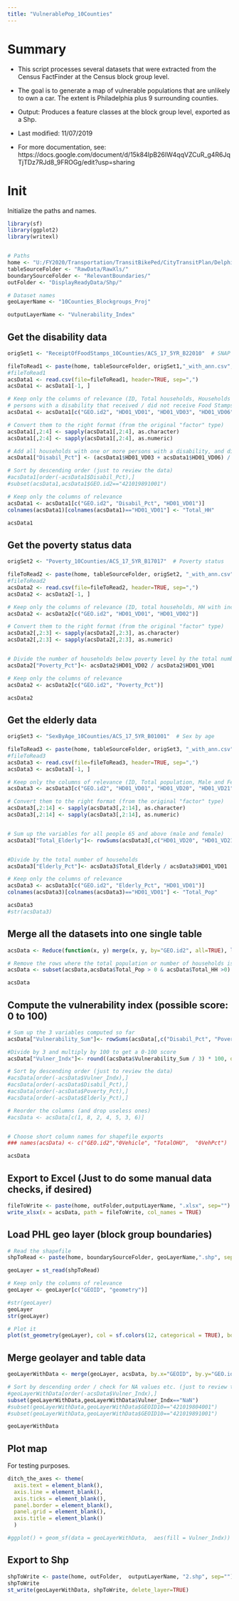 ```yaml
---
title: "VulnerablePop_10Counties"
---
```


# Summary

* This script processes several datasets that were extracted from the Census FactFinder at the Census block group level. 

* The goal is to generate a map of vulnerable populations that are unlikely to own a car. The extent is Philadelphia plus 9 surrounding counties.

* Output: Produces a feature classes at the block group level, exported as a Shp.

* Last modified: 11/07/2019

* For more documentation, see: https://docs.google.com/document/d/15k84IpB26IW4qqVZCuR_g4R6JqTjTDz7RJd8_9FROGg/edit?usp=sharing


# Init

Initialize the paths and names. 

```r

library(sf)
library(ggplot2)
library(writexl)


# Paths
home <- "U:/FY2020/Transportation/TransitBikePed/CityTransitPlan/Delphine_CityTransitPlan/CtppAnalysis/Data3rdPass/"
tableSourceFolder <- "RawData/RawXls/"
boundarySourceFolder <- "RelevantBoundaries/"
outFolder <- "DisplayReadyData/Shp/"

# Dataset names
geoLayerName <- "10Counties_Blockgroups_Proj"

outputLayerName <- "Vulnerability_Index"

```

## Get the disability data

```r

origSet1 <- "ReceiptOfFoodStamps_10Counties/ACS_17_5YR_B22010"  # SNAP / Food stamps

fileToRead1 <- paste(home, tableSourceFolder, origSet1,"_with_ann.csv", sep="")
#fileToRead1
acsData1 <- read.csv(file=fileToRead1, header=TRUE, sep=",")
acsData1 <- acsData1[-1, ]

# Keep only the columns of relevance (ID, Total households, Households with 1 or more 
# persons with a disability that received / did not receive Food Stamps)
acsData1 <- acsData1[c("GEO.id2", "HD01_VD01", "HD01_VD03", "HD01_VD06")]

# Convert them to the right format (from the original "factor" type)
acsData1[,2:4] <- sapply(acsData1[,2:4], as.character)
acsData1[,2:4] <- sapply(acsData1[,2:4], as.numeric)

# Add all households with one or more persons with a disability, and divide by the total number of households
acsData1["Disabil_Pct"] <- (acsData1$HD01_VD03 + acsData1$HD01_VD06) / acsData1$HD01_VD01

# Sort by descending order (just to review the data)
#acsData1[order(-acsData1$Disabil_Pct),]
#subset(acsData1,acsData1$GEO.id2=="421019891001")

# Keep only the columns of relevance
acsData1 <- acsData1[c("GEO.id2", "Disabil_Pct", "HD01_VD01")]
colnames(acsData1)[colnames(acsData1)=="HD01_VD01"] <- "Total_HH"

acsData1


```


## Get the poverty status data

```r

origSet2 <- "Poverty_10Counties/ACS_17_5YR_B17017"  # Poverty status

fileToRead2 <- paste(home, tableSourceFolder, origSet2, "_with_ann.csv", sep="")
#fileToRead2
acsData2 <- read.csv(file=fileToRead2, header=TRUE, sep=",")
acsData2 <- acsData2[-1, ]

# Keep only the columns of relevance (ID, total households, HH with income in the past 12 months below poverty level)
acsData2 <- acsData2[c("GEO.id2", "HD01_VD01", "HD01_VD02")]

# Convert them to the right format (from the original "factor" type)
acsData2[,2:3] <- sapply(acsData2[,2:3], as.character)
acsData2[,2:3] <- sapply(acsData2[,2:3], as.numeric)


# Divide the number of households below poverty level by the total number of households in the block group:
acsData2["Poverty_Pct"]<- acsData2$HD01_VD02 / acsData2$HD01_VD01

# Keep only the columns of relevance
acsData2 <- acsData2[c("GEO.id2", "Poverty_Pct")]

acsData2
```


## Get the elderly data

```r

origSet3 <- "SexByAge_10Counties/ACS_17_5YR_B01001"  # Sex by age

fileToRead3 <- paste(home, tableSourceFolder, origSet3, "_with_ann.csv", sep="")
#fileToRead3
acsData3 <- read.csv(file=fileToRead3, header=TRUE, sep=",")
acsData3 <- acsData3[-1, ]

# Keep only the columns of relevance (ID, Total population, Male and Female population 65 years old and up)
acsData3 <- acsData3[c("GEO.id2", "HD01_VD01", "HD01_VD20", "HD01_VD21", "HD01_VD22", "HD01_VD23", "HD01_VD24", "HD01_VD25", "HD01_VD44", "HD01_VD45", "HD01_VD46", "HD01_VD47", "HD01_VD48", "HD01_VD49")]

# Convert them to the right format (from the original "factor" type)
acsData3[,2:14] <- sapply(acsData3[,2:14], as.character)
acsData3[,2:14] <- sapply(acsData3[,2:14], as.numeric)


# Sum up the variables for all people 65 and above (male and female)
acsData3["Total_Elderly"]<- rowSums(acsData3[,c("HD01_VD20", "HD01_VD21", "HD01_VD22", "HD01_VD23", "HD01_VD24", "HD01_VD25", "HD01_VD44", "HD01_VD45", "HD01_VD46", "HD01_VD47", "HD01_VD48", "HD01_VD49")])


#Divide by the total number of households
acsData3["Elderly_Pct"]<- acsData3$Total_Elderly / acsData3$HD01_VD01

# Keep only the columns of relevance
acsData3 <- acsData3[c("GEO.id2", "Elderly_Pct", "HD01_VD01")]
colnames(acsData3)[colnames(acsData3)=="HD01_VD01"] <- "Total_Pop"

acsData3
#str(acsData3)


```

## Merge all the datasets into one single table
```r

acsData <- Reduce(function(x, y) merge(x, y, by="GEO.id2", all=TRUE), list(acsData1, acsData2, acsData3))

# Remove the rows where the total population or number of households is 0
acsData <- subset(acsData,acsData$Total_Pop > 0 & acsData$Total_HH >0) 

acsData


```

## Compute the vulnerability index (possible score: 0 to 100)
```r

# Sum up the 3 variables computed so far 
acsData["Vulnerability_Sum"]<- rowSums(acsData[,c("Disabil_Pct", "Poverty_Pct", "Elderly_Pct")])

#Divide by 3 and multiply by 100 to get a 0-100 score 
acsData["Vulner_Indx"]<- round((acsData$Vulnerability_Sum / 3) * 100, digits = 2)

# Sort by descending order (just to review the data)
#acsData[order(-acsData$Vulner_Indx),] 
#acsData[order(-acsData$Disabil_Pct),] 
#acsData[order(-acsData$Poverty_Pct),] 
#acsData[order(-acsData$Elderly_Pct),] 

# Reorder the columns (and drop useless ones)
#acsData <- acsData[c(1, 8, 2, 4, 5, 3, 6)]


# Choose short column names for shapefile exports
### names(acsData) <- c("GEO.id2","0Vehicle", "TotalOHU",  "0VehPct")

acsData


```


## Export to Excel (Just to do some manual data checks, if desired)

```r

fileToWrite <- paste(home, outFolder,outputLayerName, ".xlsx", sep="")
write_xlsx(x = acsData, path = fileToWrite, col_names = TRUE)

```


## Load PHL geo layer (block group boundaries)

```r

# Read the shapefile
shpToRead <- paste(home, boundarySourceFolder, geoLayerName,".shp", sep="")

geoLayer = st_read(shpToRead)

# Keep only the columns of relevance
geoLayer <- geoLayer[c("GEOID", "geometry")]

#str(geoLayer)
geoLayer
str(geoLayer)

# Plot it
plot(st_geometry(geoLayer), col = sf.colors(12, categorical = TRUE), border = 'grey', axes = TRUE)
```

## Merge geolayer and table data

```r

geoLayerWithData <- merge(geoLayer, acsData, by.x="GEOID", by.y="GEO.id2")

# Sort by descending order / check for NA values etc. (just to review the data)
#geoLayerWithData[order(-acsData$Vulner_Indx),] 
subset(geoLayerWithData,geoLayerWithData$Vulner_Indx=="NaN") 
#subset(geoLayerWithData,geoLayerWithData$GEOID10=="421019804001") 
#subset(geoLayerWithData,geoLayerWithData$GEOID10=="421019891001") 

geoLayerWithData 

```

## Plot map

For testing purposes.

```r

ditch_the_axes <- theme(
  axis.text = element_blank(),
  axis.line = element_blank(),
  axis.ticks = element_blank(),
  panel.border = element_blank(),
  panel.grid = element_blank(),
  axis.title = element_blank()
  )

#ggplot() + geom_sf(data = geoLayerWithData,  aes(fill = Vulner_Indx)) + theme_bw() + ditch_the_axes #+ scale_fill_gradient(low="#ccccff", high="#0000e6")

```


## Export to Shp

```r

shpToWrite <- paste(home, outFolder,  outputLayerName, "2.shp", sep="")
shpToWrite
st_write(geoLayerWithData, shpToWrite, delete_layer=TRUE)

```


